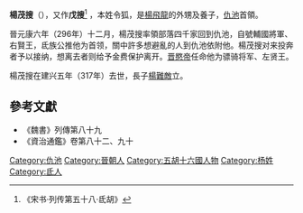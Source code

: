 '''楊茂搜'''（{{bd|?||317年||}}），又作'''戊搜'''<ref>《宋书·列传第五十八·氐胡》</ref> ，本姓令狐，是[[楊飛龍|楊飛龍]]的外甥及養子，[[仇池|仇池]]首領。

晉元康六年（296年）十二月，楊茂搜率領部落四千家回到仇池，自號輔國將軍、右賢王，氐族公推他为首领，關中許多想避亂的人到仇池依附他。楊茂搜对来投奔者予以接纳，想离去者则给予金费保护离开。[[晋愍帝|晋愍帝]]任命他为骠骑将军、左贤王。

楊茂搜在建兴五年（317年）去世，長子[[楊難敵|楊難敵]]立。

{{start box}}
{{s-before|[[楊飛龍|楊飛龍]]}}
{{s-title|[[仇池|仇池]]首領|296年—317年}}
{{s-after|[[楊難敵|楊難敵]]}}
{{end box}}

==參考文獻==
<references />
*《魏書》列傳第八十九
*《資治通鑑》卷第八十二、九十

[[Category:仇池|Category:仇池]]
[[Category:晉朝人|Category:晉朝人]]
[[Category:五胡十六國人物|Category:五胡十六國人物]]
[[Category:杨姓|Category:杨姓]]
[[Category:氐人|Category:氐人]]